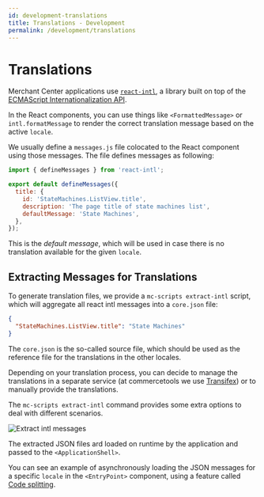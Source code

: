 ```yaml
---
id: development-translations
title: Translations - Development
permalink: /development/translations
---
```



<NotificationFeature flag="beta" />

# Translations

Merchant Center applications use [`react-intl`](https://github.com/formatjs/react-intl), a library built on top of the [ECMAScript Internationalization API](http://www.ecma-international.org/ecma-402/1.0/).

In the React components, you can use things like `<FormattedMessage>` or `intl.formatMessage` to render the correct translation message based on the active `locale`.

We usually define a `messages.js` file colocated to the React component using those messages. The file defines messages as following:

```js
import { defineMessages } from 'react-intl';

export default defineMessages({
  title: {
    id: 'StateMachines.ListView.title',
    description: 'The page title of state machines list',
    defaultMessage: 'State Machines',
  },
});
```

This is the _default message_, which will be used in case there is no translation available for the given `locale`.

## Extracting Messages for Translations

To generate translation files, we provide a `mc-scripts extract-intl` script, which will aggregate all react intl messages into a `core.json` file:

```json
{
  "StateMachines.ListView.title": "State Machines"
}
```

The `core.json` is the so-called source file, which should be used as the reference file for the translations in the other locales.

Depending on your translation process, you can decide to manage the translations in a separate service (at commercetools we use [Transifex]()) or to manually provide the translations.

The `mc-scripts extract-intl` command provides some extra options to deal with different scenarios.

![Extract intl messages](/assets/custom-applications/mc-dev-yarn-i18n-build.png)

The extracted JSON files ard loaded on runtime by the application and passed to the `<ApplicationShell>`.

You can see an example of asynchronously loading the JSON messages for a specific `locale` in the `<EntryPoint>` component, using a feature called [Code splitting](https://reactjs.org/docs/code-splitting.html).
